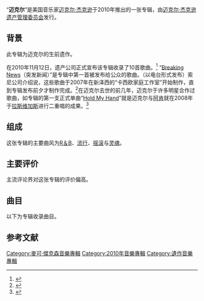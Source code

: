 {{Infobox album
| Name       = Michael
| Type       = compilation
| Artist     = [[Michael_Jackson|Michael Jackson]]
| Cover      = <!-- 檔案不存在 Michaelalbumcover.jpg ，可從英文維基百科取得 -->
| Border     = yes
| Released   = {{start date|2010|12|10}}
| Recorded   = 1982–2010
| Genre      = {{flat list|
*[[节奏布鲁斯|节奏布鲁斯]]
*[[流行|流行]]
*[[灵魂乐|灵魂]]
*[[摇滚乐|摇滚]]
}}
| Length     = 42:13
| Label      = {{flat list|
*[[MJJ音乐|MJJ]]
*[[史诗唱片|史诗唱片]]
}}
| Producer   = {{flat list|
*[[Akon|Akon]]
*[[Brad_Buxer|Brad Buxer]]
*Eddie "Angelikson" Cascio
*[[Theron_Feemster|Theron "Neff-U" Feemster]]
*[[Michael_Jackson|Michael Jackson]]
*[[Lenny_Kravitz|Lenny Kravitz]]
*John McClain
*[[Teddy_Riley|Teddy Riley]]
*[[Tricky_Stewart|C. "Tricky" Stewart]]
*[[Giorgio_Tuinfort|Giorgio Tuinfort]]
}}
| Last album = ''[[This_Is_It_(迈克尔·杰克逊专辑)|This Is It]]''<br>(2009)
| This album = '''''Michael'''''<br>(2010)
| Next album = ''[[Immortal_(迈克尔·杰克逊专辑)|Immortal]]''<br>(2011)
| Misc       = {{Singles
| Name          = Michael
| Type          = compilation
| Single 1      = [[Hold_My_Hand_(Michael_Jackson_and_Akon_song)|Hold My Hand]]
| Single 1 date = {{start date|2010|11|15}}
| Single 2      = [[Hollywood_Tonight|Hollywood Tonight]]
| Single 2 date = {{start date|2011|02|11}}
| Single 3      = [[Behind_the_Mask_(Michael_Jackson_song)|Behind the Mask]]
| Single 3 date = {{start date|2011|02|21}}
| Single 4      = [[(I_Like)_The_Way_You_Love_Me|(I Like) The Way You Love Me]]
| Single 4 date = {{start date|2011|07|08}}
}}}}
“'''迈克尔'''”是美国音乐家[[迈克尔·杰克逊|迈克尔·杰克逊]]于2010年推出的一张专辑，由[[迈克尔·杰克逊遗产管理委员会|迈克尔·杰克逊遗产管理委员会]]发行。

==背景==
此专辑为迈克尔的生前遗作。

在2010年11月12日，遗产公司正式宣布该专辑收录了10首歌曲。<ref name=Billboardreport>{{cite web |url=http://www.billboard.com/articles/news/951737/michael-jacksons-new-album-out-dec-14 |title=Michael Jackson's New Album Out Dec. 14 |work=Billboard |accessdate=2010-11-05 |archive-date=2021-05-09 |archive-url=https://web.archive.org/web/20210509103703/https://www.billboard.com/articles/news/951737/michael-jacksons-new-album-out-dec-14 |dead-url=no }}</ref> “[[Breaking_News|Breaking News]]（突发新闻）”是专辑中第一首被发布给公众的歌曲。（以电台形式发布）索尼公司介绍说，这些歌曲于2007年在新泽西的“卡西欧家庭工作室”开始制作，直到专辑发布前夕才制作完成。<ref name=Billboardreport>{{cite web |url=http://www.billboard.com/articles/news/951737/michael-jacksons-new-album-out-dec-14 |title=Michael Jackson's New Album Out Dec. 14 |work=Billboard |accessdate=2010-11-05}}</ref>在迈克尔去世的前几年，迈克尔于许多明星合作过歌曲，如专辑的第一支正式单曲“[[Hold_My_Hand|Hold My Hand]]”就是迈克尔与[[阿肯|阿肯]]就在2008年于[[拉斯维加斯|拉斯维加斯]]进行二重唱的成果。<ref >{{cite web|url=http://www.hitquarters.com/index.php3?page=intrview/opar/intrview_Claude_Kelly_Interview.html|title="hitquarters.com"|access-date=2020-03-29|archive-url=https://web.archive.org/web/20101119114439/http://www.hitquarters.com/index.php3?page=intrview%2Fopar%2Fintrview_Claude_Kelly_Interview.html|archive-date=2010-11-19|dead-url=yes}}</ref>

==组成==
这张专辑的主要曲风为[[R＆B|R＆B]]、[[流行|流行]]、[[摇滚|摇滚]]与[[灵魂|灵魂]]。
==主要评价==
主流评论界对这张专辑的评价偏高。
<!--DO NOT REMOVE ALBUM RATINGS TEMPLATE. Reviews are NO LONGER placed in the infobox, see [[WP:ALBUMS#Professional_reviews|WP:ALBUMS#Professional reviews]]. MAXIMUM TEN REVIEWS.-->
{{Album ratings
| MC = 54/100<ref name="metacritic"/>
| rev1 = [[AllMusic|AllMusic]]
| rev1Score = {{rating|2.5|5}}<ref>{{Allmusic|album|r2075647/review|Review: ''Michael''|accessdate=2010-12-13}}</ref>
| rev2 = ''[[波士顿环球报|波士顿环球报]]''
| rev2Score = (favorable)<ref>{{cite news |url=http://www.boston.com/ae/music/cd_reviews/articles/2010/12/12/michael_unfinished_but_not_unfamiliar/ |title='Michael' unfinished, but not unfamiliar - The Boston Globe |publisher=Boston.com |date=2010-12-12 |accessdate=2010-12-28 |first=Sarah |last=Rodman |archive-date=2016-03-03 |archive-url=https://web.archive.org/web/20160303182610/http://www.boston.com/ae/music/cd_reviews/articles/2010/12/12/michael_unfinished_but_not_unfamiliar/ |dead-url=no }}</ref>
| rev3 = ''[[Chicago_Tribune|Chicago Tribune]]''
| rev3Score = {{Rating|2|4}}<ref>{{cite news |url=http://leisureblogs.chicagotribune.com/turn_it_up/2010/12/album-review-michael-jackson-michael.html |title=Turn It Up: Album review: Michael Jackson, 'Michael' |publisher=Leisureblogs.chicagotribune.com |date=2010-12-09 |accessdate=2010-12-28 |archive-date=2011-01-04 |archive-url=https://web.archive.org/web/20110104182228/http://leisureblogs.chicagotribune.com/turn_it_up/2010/12/album-review-michael-jackson-michael.html |dead-url=yes }}</ref>
| rev4 = ''[[Entertainment_Weekly|Entertainment Weekly]]''
| rev4Score = (B)<ref name="EW"/>
| rev5 = ''[[The_Guardian|The Guardian]]''
| rev5Score = {{Rating|2|5}}<ref>{{cite news |author=Alexis Petridis |url=http://www.guardian.co.uk/music/2010/dec/09/michael-jackson-michael-cd-review |title=Michael Jackson: Michael - review | Music |publisher=The Guardian |date=2010-12-10 |accessdate=2010-12-28 |location=London |archive-date=2013-05-10 |archive-url=https://web.archive.org/web/20130510020150/http://www.guardian.co.uk/music/2010/dec/09/michael-jackson-michael-cd-review |dead-url=no }}</ref>
| rev6 = ''[[Los_Angeles_Times|Los Angeles Times]]''
| rev6Score = {{Rating|2.5|4}}<ref>{{cite news |author= |url=http://latimesblogs.latimes.com/music_blog/2010/12/album-review-michael-jacksons-michael.html |title=Album review: Michael Jackson's 'Michael' | Pop & Hiss | |work=Los Angeles Times |date=2010-12-14 |accessdate=2010-12-28 |archive-date=2010-12-17 |archive-url=https://web.archive.org/web/20101217072154/http://latimesblogs.latimes.com/music_blog/2010/12/album-review-michael-jacksons-michael.html |dead-url=no }}</ref>
| rev7 = ''[[NME|NME]]''
| rev7Score = (5/10)<ref name="NME"/>
| rev8 = ''[[Rolling_Stone|Rolling Stone]]''
| rev8Score = {{Rating|3|5}}<ref name="RSReview" />
| rev9 = [[Slant_Magazine|Slant Magazine]]
| rev9Score = {{rating|3|5}}<ref name="slant">{{cite web |url=http://www.slantmagazine.com/music/review/michael-jackson-michael/2343 |title=Music Review: Michael Jackson: Michael |work=[[Slant_Magazine|Slant Magazine]] |author=Huw Jones |date=December 9, 2010 |accessdate=December 9, 2010 |archive-date=2014-05-11 |archive-url=https://web.archive.org/web/20140511222601/http://www.slantmagazine.com/music/review/michael-jackson-michael/2343 |dead-url=no }}</ref>
| rev10 = ''[[Spin_(雜誌)|Spin]]''
| rev10Score = (6/10)<ref name="Spin (magazine)">{{cite web|url=http://www.spin.com/reviews/michael-jackson-michael-epic|title=Michael Jackson, 'Michael' (Epic)|author=Barry Walters|accessdate=December 20, 2010|archive-date=2015-06-22|archive-url=https://web.archive.org/web/20150622063325/http://www.spin.com/reviews/michael-jackson-michael-epic|dead-url=no}}</ref>
}}

==曲目==
以下为专辑收录曲目。


{{Track listing
| writing_credits = yes

| lyrics_credits = 
| music_credits = 
| extra_column    = Producer(s)
| title1          = [[Hold_My_Hand_(Michael_Jackson_and_Akon_song)|Hold My Hand]]
| note1           = duet with [[Akon|Akon]])<br>(vocals and other basic tracks recorded 2008
| length1         = 3:32

| writer1         = {{flat list|
*[[Akon|Aliaune "Akon" Thiam]]
*[[Giorgio_Tuinfort|Giorgio Tuinfort]]
*[[Claude_Kelly|Claude Kelly]]
}}
| extra1          = {{flat list|
*[[Akon|Akon]]
*[[Giorgio_Tuinfort|Giorgio Tuinfort]]
*[[Michael_Jackson|Michael Jackson]] (co.)
}}
| title2          = [[Hollywood_Tonight|Hollywood Tonight]]
| note2           = spoken bridge by [[3T|Taryll Jackson]])<br> (Michael's vocals and other basic tracks recorded 1999-2008 during Invincible sessions
| length2         = 4:30

| writer2         = {{flat list|
*[[Michael_Jackson|Michael Jackson]]
*[[Brad_Buxer|Brad Buxer]]
*[[Teddy_Riley|Teddy Riley]]
}}
| extra2          = {{flat list|
*M. Jackson
*[[Teddy_Riley|Teddy Riley]]
*[[Theron_Feemster|Ron "Neff-U" Feemster]] (co.)
}}
| title3          = Keep Your Head Up
| note3           = vocals and other basic tracks recorded 2007
| length3         = 4:49

| writer3         = {{flat list|
*M. Jackson
*Eddie "Angelikson" Cascio
*James Porte
}}
| extra3          = {{flat list|
*M. Jackson 
*[[Tricky_Stewart|C. "Tricky" Stewart]]
*Eddie "Angelikson" Cascio
}}
| title4          = [[(I_Like)_The_Way_You_Love_Me|(I Like) The Way You Love Me]]
| note4           = vocals recorded 1998-2004 during Invincible sessions
| length4         = 4:33

| writer4         = M. Jackson
| extra4          = {{flat list|
*M. Jackson
*Feemster
}}
| title5          = [[Monster_(Michael_Jackson_song)|Monster]]
| note5           = featuring [[50_Cent|50 Cent]]) <br>(Singing vocals and other basic tracks recorded 2007
| length5         = 5:04

| writer5         = {{flat list|
*M. Jackson
*Eddie "Angelikson" Cascio
*James Porte
*[[50_Cent|Curtis "50 Cent" Jackson]]
}}
| extra5          = {{flat list|
*M. Jackson
*Riley
*Eddie "Angelikson" Cascio
}}
| title6          = Best of Joy
| note6           = Michael's vocals and other basic tracks recorded 2009
| length6         = 3:02

| writer6         = M. Jackson
| extra6          = {{flat list|
*M. Jackson
*Feemster
*Buxer (co.)
}}
| title7          = [[Breaking_News_(Michael_Jackson_song)|Breaking News]]
| note7           = Michael's vocals and other basic tracks recorded 2007
| length7         = 4:14

| writer7         = {{flat list|
*M. Jackson
*Eddie "Angelikson" Cascio
*James Porte
}}
| extra7          = {{flat list|
*M. Jackson
*Riley
*Eddie "Angelikson" Cascio
*Michael LeFevre (Voiceovers)
}}
| title8          = [[(I_Can't_Make_It)_Another_Day|(I Can't Make It) Another Day]]
| note8           = featuring [[Lenny_Kravitz|Lenny Kravitz]])<br> (vocals and other basic tracks recorded 1999-2001 during Invincible sessions
| length8         = 3:54

| writer8         = [[Lenny_Kravitz|Lenny Kravitz]]
| extra8          = {{flat list|
*[[Lenny_Kravitz|Lenny Kravitz]]
*M. Jackson (co.)
}}
| title9          = [[Behind_the_Mask_(Michael_Jackson_song)|Behind the Mask]]
| note9           = Michael's vocals and other basic tracks recorded 1982 during Thriller sessions
| length9         = 5:01

| writer9         = {{flat list|
*M. Jackson
*[[Chris_Mosdell|Chris Mosdell]]
*[[Ryuichi_Sakamoto|Ryuichi Sakamoto]]
}}
| extra9          = {{flat list|
*M. Jackson
*John McClain
}}
| title10         = Much Too Soon
| note10          = Michael's vocals and other basic tracks recorded 1994 during HIStory sessions
| length10        = 2:48
| writer10        = M. Jackson
| extra10         = {{flat list|
*M. Jackson
*McClain
}}
| total_length    = 42:13
}}

==参考文献==
{{Reflist}}

[[Category:麥可·傑克森音樂專輯|Category:麥可·傑克森音樂專輯]]
[[Category:2010年音樂專輯|Category:2010年音樂專輯]]
[[Category:遺作音樂專輯|Category:遺作音樂專輯]]